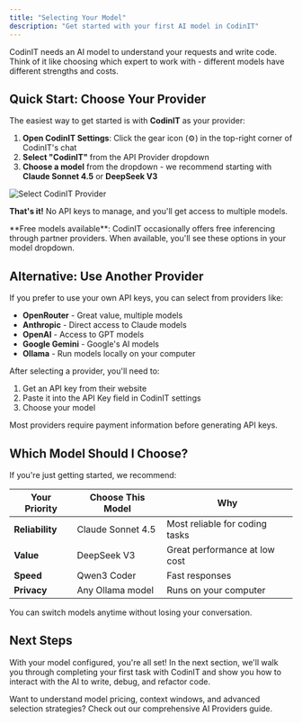 ```yaml
---
title: "Selecting Your Model"
description: "Get started with your first AI model in CodinIT"
---
```


CodinIT needs an AI model to understand your requests and write code. Think of it like choosing which expert to work with - different models have different strengths and costs.

## Quick Start: Choose Your Provider

The easiest way to get started is with **CodinIT** as your provider:

1. **Open CodinIT Settings**: Click the gear icon (⚙️) in the top-right corner of CodinIT's chat
2. **Select "CodinIT"** from the API Provider dropdown
3. **Choose a model** from the dropdown - we recommend starting with **Claude Sonnet 4.5** or **DeepSeek V3**

<Frame>
  <img src="https://storage.googleapis.com/codinit_public_images/step2-provider.png" alt="Select CodinIT Provider" />
</Frame>

**That's it!** No API keys to manage, and you'll get access to multiple models.

<Tip>
**Free models available**: CodinIT occasionally offers free inferencing through partner providers. When available, you'll see these options in your model dropdown.
</Tip>

## Alternative: Use Another Provider

If you prefer to use your own API keys, you can select from providers like:

- **OpenRouter** - Great value, multiple models
- **Anthropic** - Direct access to Claude models  
- **OpenAI** - Access to GPT models
- **Google Gemini** - Google's AI models
- **Ollama** - Run models locally on your computer

After selecting a provider, you'll need to:
1. Get an API key from their website
2. Paste it into the API Key field in CodinIT settings
3. Choose your model

<Note>
Most providers require payment information before generating API keys.
</Note>

## Which Model Should I Choose?

If you're just getting started, we recommend:

| Your Priority | Choose This Model | Why |
|---------------|-------------------|-----|
| **Reliability** | Claude Sonnet 4.5 | Most reliable for coding tasks |
| **Value** | DeepSeek V3 | Great performance at low cost |
| **Speed** | Qwen3 Coder | Fast responses |
| **Privacy** | Any Ollama model | Runs on your computer |

You can switch models anytime without losing your conversation.

## Next Steps

With your model configured, you're all set! In the next section, we'll walk you through completing your first task with CodinIT and show you how to interact with the AI to write, debug, and refactor code.

<Card title="Deep Dive: AI Providers" icon="graduation-cap" href="/providers/guide">
  Want to understand model pricing, context windows, and advanced selection strategies? Check out our comprehensive AI Providers guide.
</Card>
